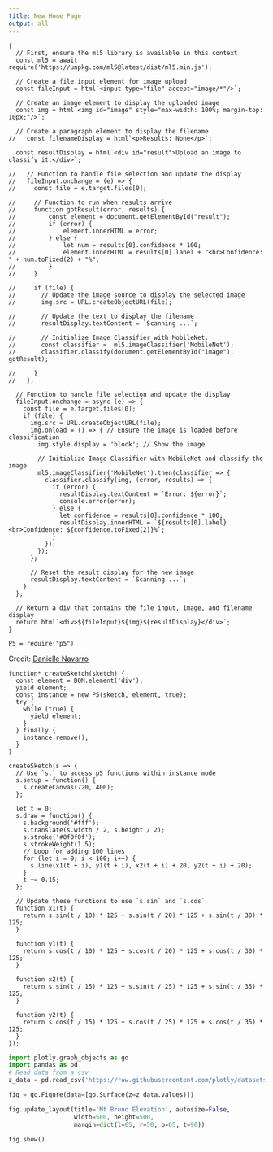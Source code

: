 ```yaml
---
title: New Home Page
output: all
---
```


```ojs
{
  // First, ensure the ml5 library is available in this context
  const ml5 = await require('https://unpkg.com/ml5@latest/dist/ml5.min.js');

  // Create a file input element for image upload
  const fileInput = html`<input type="file" accept="image/*"/>`;
  
  // Create an image element to display the uploaded image
  const img = html`<img id="image" style="max-width: 100%; margin-top: 10px;"/>`;
  
  // Create a paragraph element to display the filename
//   const filenameDisplay = html`<p>Results: None</p>`;

  const resultDisplay = html`<div id="result">Upload an image to classify it.</div>`;
  
//   // Function to handle file selection and update the display
//   fileInput.onchange = (e) => {
//     const file = e.target.files[0];
    
//     // Function to run when results arrive
//     function gotResult(error, results) {
//         const element = document.getElementById("result");
//         if (error) {
//             element.innerHTML = error;
//         } else {
//             let num = results[0].confidence * 100;
//             element.innerHTML = results[0].label + "<br>Confidence: " + num.toFixed(2) + "%";
//         }
//     }

//     if (file) {
//       // Update the image source to display the selected image
//       img.src = URL.createObjectURL(file);

//       // Update the text to display the filename
//       resultDisplay.textContent = `Scanning ...`;

//       // Initialize Image Classifier with MobileNet.
//       const classifier =  ml5.imageClassifier('MobileNet');
//       classifier.classify(document.getElementById("image"), gotResult);
      
//     }
//   };

  // Function to handle file selection and update the display
  fileInput.onchange = async (e) => {
    const file = e.target.files[0];
    if (file) {
      img.src = URL.createObjectURL(file);
      img.onload = () => { // Ensure the image is loaded before classification
        img.style.display = 'block'; // Show the image

        // Initialize Image Classifier with MobileNet and classify the image
        ml5.imageClassifier('MobileNet').then(classifier => {
          classifier.classify(img, (error, results) => {
            if (error) {
              resultDisplay.textContent = `Error: ${error}`;
              console.error(error);
            } else {
              let confidence = results[0].confidence * 100;
              resultDisplay.innerHTML = `${results[0].label}<br>Confidence: ${confidence.toFixed(2)}%`;
            }
          });
        });
      };
      
      // Reset the result display for the new image
      resultDisplay.textContent = `Scanning ...`;
    }
  };
  
  // Return a div that contains the file input, image, and filename display
  return html`<div>${fileInput}${img}${resultDisplay}</div>`;
}
```




```ojs
P5 = require("p5")
```

Credit: [Danielle Navarro](https://blog.djnavarro.net/posts/2023-01-14_p5js/)

```ojs
function* createSketch(sketch) {
  const element = DOM.element('div');
  yield element;
  const instance = new P5(sketch, element, true);
  try {
    while (true) {
      yield element;
    }
  } finally {
    instance.remove();
  }
}

createSketch(s => {
  // Use `s.` to access p5 functions within instance mode
  s.setup = function() {
    s.createCanvas(720, 400);
  };

  let t = 0;
  s.draw = function() {
    s.background('#fff');
    s.translate(s.width / 2, s.height / 2);
    s.stroke('#0f0f0f');
    s.strokeWeight(1.5);
    // Loop for adding 100 lines
    for (let i = 0; i < 100; i++) {
      s.line(x1(t + i), y1(t + i), x2(t + i) + 20, y2(t + i) + 20);
    }
    t += 0.15;
  };

  // Update these functions to use `s.sin` and `s.cos`
  function x1(t) {
    return s.sin(t / 10) * 125 + s.sin(t / 20) * 125 + s.sin(t / 30) * 125;
  }

  function y1(t) {
    return s.cos(t / 10) * 125 + s.cos(t / 20) * 125 + s.cos(t / 30) * 125;
  }

  function x2(t) {
    return s.sin(t / 15) * 125 + s.sin(t / 25) * 125 + s.sin(t / 35) * 125;
  }

  function y2(t) {
    return s.cos(t / 15) * 125 + s.cos(t / 25) * 125 + s.cos(t / 35) * 125;
  }
});

```

```python
import plotly.graph_objects as go
import pandas as pd
# Read data from a csv
z_data = pd.read_csv('https://raw.githubusercontent.com/plotly/datasets/master/api_docs/mt_bruno_elevation.csv')

fig = go.Figure(data=[go.Surface(z=z_data.values)])

fig.update_layout(title='Mt Bruno Elevation', autosize=False,
                  width=500, height=500,
                  margin=dict(l=65, r=50, b=65, t=90))

fig.show()
```